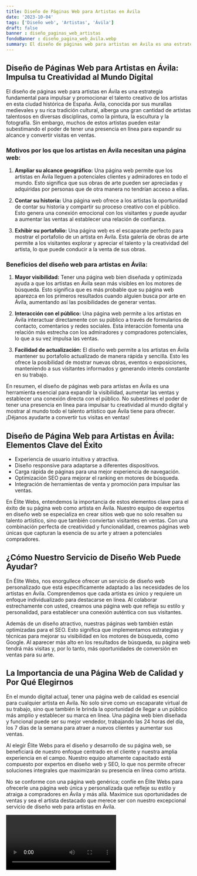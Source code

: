 ```yaml
---
title: Diseño de Páginas Web para Artistas en Ávila
date: '2023-10-04'
tags: ['Diseño web', 'Artistas', 'Ávila']
draft: false
banner : diseño_paginas_web_artistas
fondoBanner : diseño_pagina_web_ávila.webp
summary: El diseño de páginas web para artistas en Ávila es una estrategia fundamental para impulsar y promocionar el talento creativo de los artistas en esta ciudad histórica de España. Ávila, conocida por sus murallas medievales y su rica tradición cultural, alberga una gran cantidad de artistas talentosos en diversas disciplinas, como la pintura, la escultura y la fotografía. Sin embargo, muchos de estos artistas pueden estar subestimando el poder de tener una presencia en línea para expandir su alcance y convertir visitas en ventas.
---
```


## Diseño de Páginas Web para Artistas en Ávila: Impulsa tu Creatividad al Mundo Digital

El diseño de páginas web para artistas en Ávila es una estrategia fundamental para impulsar y promocionar el talento creativo de los artistas en esta ciudad histórica de España. Ávila, conocida por sus murallas medievales y su rica tradición cultural, alberga una gran cantidad de artistas talentosos en diversas disciplinas, como la pintura, la escultura y la fotografía. Sin embargo, muchos de estos artistas pueden estar subestimando el poder de tener una presencia en línea para expandir su alcance y convertir visitas en ventas.

### Motivos por los que los artistas en Ávila necesitan una página web:

1. **Ampliar su alcance geográfico:** Una página web permite que los artistas en Ávila lleguen a potenciales clientes y admiradores en todo el mundo. Esto significa que sus obras de arte pueden ser apreciadas y adquiridas por personas que de otra manera no tendrían acceso a ellas.

2. **Contar su historia:** Una página web ofrece a los artistas la oportunidad de contar su historia y compartir su proceso creativo con el público. Esto genera una conexión emocional con los visitantes y puede ayudar a aumentar las ventas al establecer una relación de confianza.

3. **Exhibir su portafolio:** Una página web es el escaparate perfecto para mostrar el portafolio de un artista en Ávila. Esta galería de obras de arte permite a los visitantes explorar y apreciar el talento y la creatividad del artista, lo que puede conducir a la venta de sus obras.

### Beneficios del diseño web para artistas en Ávila:

1. **Mayor visibilidad:** Tener una página web bien diseñada y optimizada ayuda a que los artistas en Ávila sean más visibles en los motores de búsqueda. Esto significa que es más probable que su página web aparezca en los primeros resultados cuando alguien busca por arte en Ávila, aumentando así las posibilidades de generar ventas.

2. **Interacción con el público:** Una página web permite a los artistas en Ávila interactuar directamente con su público a través de formularios de contacto, comentarios y redes sociales. Esta interacción fomenta una relación más estrecha con los admiradores y compradores potenciales, lo que a su vez impulsa las ventas.

3. **Facilidad de actualización:** El diseño web permite a los artistas en Ávila mantener su portafolio actualizado de manera rápida y sencilla. Esto les ofrece la posibilidad de mostrar nuevas obras, eventos o exposiciones, manteniendo a sus visitantes informados y generando interés constante en su trabajo.

En resumen, el diseño de páginas web para artistas en Ávila es una herramienta esencial para expandir la visibilidad, aumentar las ventas y establecer una conexión directa con el público. No subestimes el poder de tener una presencia en línea para impulsar tu creatividad al mundo digital y mostrar al mundo todo el talento artístico que Ávila tiene para ofrecer. ¡Déjanos ayudarte a convertir tus visitas en ventas!

<GifSeo />

<Cta />

## Diseño de Página Web para Artistas en Ávila: Elementos Clave del Éxito

- Experiencia de usuario intuitiva y atractiva.
- Diseño responsive para adaptarse a diferentes dispositivos.
- Carga rápida de páginas para una mejor experiencia de navegación.
- Optimización SEO para mejorar el ranking en motores de búsqueda.
- Integración de herramientas de venta y promoción para impulsar las ventas.

En Élite Webs, entendemos la importancia de estos elementos clave para el éxito de su página web como artista en Ávila. Nuestro equipo de expertos en diseño web se especializa en crear sitios web que no solo resalten su talento artístico, sino que también conviertan visitantes en ventas. Con una combinación perfecta de creatividad y funcionalidad, creamos páginas web únicas que capturan la esencia de su arte y atraen a potenciales compradores.

## ¿Cómo Nuestro Servicio de Diseño Web Puede Ayudar?

En Élite Webs, nos enorgullece ofrecer un servicio de diseño web personalizado que está específicamente adaptado a las necesidades de los artistas en Ávila. Comprendemos que cada artista es único y requiere un enfoque individualizado para destacarse en línea. Al colaborar estrechamente con usted, creamos una página web que refleja su estilo y personalidad, para establecer una conexión auténtica con sus visitantes.

Además de un diseño atractivo, nuestras páginas web también están optimizadas para el SEO. Esto significa que implementamos estrategias y técnicas para mejorar su visibilidad en los motores de búsqueda, como Google. Al aparecer más alto en los resultados de búsqueda, su página web tendrá más visitas y, por lo tanto, más oportunidades de conversión en ventas para su arte.

## La Importancia de una Página Web de Calidad y Por Qué Elegirnos

En el mundo digital actual, tener una página web de calidad es esencial para cualquier artista en Ávila. No solo sirve como un escaparate virtual de su trabajo, sino que también le brinda la oportunidad de llegar a un público más amplio y establecer su marca en línea. Una página web bien diseñada y funcional puede ser su mejor vendedor, trabajando las 24 horas del día, los 7 días de la semana para atraer a nuevos clientes y aumentar sus ventas.

Al elegir Élite Webs para el diseño y desarrollo de su página web, se beneficiará de nuestro enfoque centrado en el cliente y nuestra amplia experiencia en el campo. Nuestro equipo altamente capacitado está compuesto por expertos en diseño web y SEO, lo que nos permite ofrecer soluciones integrales que maximizarán su presencia en línea como artista.

No se conforme con una página web genérica; confíe en Élite Webs para ofrecerle una página web única y personalizada que refleje su estilo y atraiga a compradores en Ávila y más allá. Maximice sus oportunidades de ventas y sea el artista destacado que merece ser con nuestro excepcional servicio de diseño web para artistas en Ávila.

<Video />

<CtaBot job='Artistas' city='Ávila'/>

<Gmaps query='Ávila+españa+maps' />